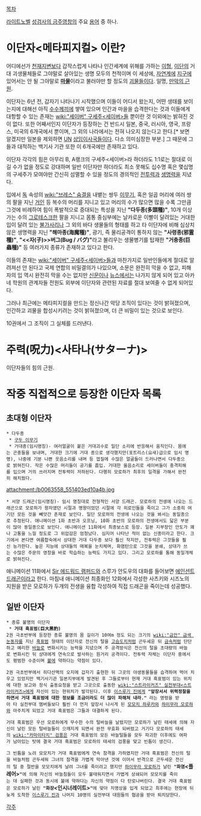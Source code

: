 {{{+1 이단자(異端者)<메타피지컬(metaphysical / メタフィジカル)>}}}

[[목차]]

[[라이트노벨]] [[성검사의 금주영창]]의 주요 [[용어]] 중 하나.

= 이단자<메타피지컬> 이란? =
어디에선가 [[천재지변]]보다 갑작스럽게 나타나 인간세계에 위해를 가하는 [[이형]], [[이단]]의 거대 괴생물체들로 그야말로 살아있는 생명 모두의 천적이며 이 세상에, [[자연계]]에 [[지구]]에 있어서는 안 될 그야말로 '''[[마물]]'''이라고 불러야만 할 정도의 [[괴물]]들이다. 일명, [[만악의 근원]].

이단자는 6년 전, 갑자기 나타나기 시작했으며 이들이 어디서 왔는지, 어떤 생태를 보이는지에 대해선 아직 [[수수께끼]]에 쌓여 있으며 인간과 마을을 습격한다는 것과 이들에게 대항할 수 있는 존재는 [[wiki:"세이버" 구세주<세이버>]]들 뿐이란 것 이외에는 밝혀진 것이 없다. 또한 어째서인지 이단자가 등장하는 건 반드시 일본, 중국, 러시아, 영국, 프랑스, 미국의 6개국에서 뿐이며, 그 외의 나라에서는 전혀 나오지 않는다고 한다.[* 보면 알겠지만 일본을 제외하면 [[UN]] [[상임이사국]]들이다. 다소 의미심장한 부분.] 그 때문에 그들과 대적하는 백기사 기관 또한 이 6개국에만 존재하고 있다.

이단자 각각의 힘은 아무리 B, A랭크의 구세주<세이버>라 하더라도 1:1로는 절대로 이길 수가 없을 정도로 강대하며 일반 이단자만 하더라도 최소 못해도 십수명 혹은 몇십명의 구세주가 모여야만 간신히 섬멸할 수 있을 정도의 경의적인 [[전투력]]과 [[생명력]]을 지녔다.

입에서 [[독]] 속성의 [[wiki:"브레스" 숨결]]을 내뱉는 쌍두 [[이무기]], 혹은 일곱 머리에 여러 쌍의 팔을 지닌 [[거인]] 등 복수의 머리를 지니고 있고 머리의 수가 많으면 많을 수록 그만큼 그것에 비례하여 힘이 폭발적으로 증대되는 특성을 지닌 '''"다두종(多頭種)"''', 10개 이상가는 수의 [[그로테스크]]한 팔을 지니고 몸통 중심부에는 날카로운 이빨이 달려있는 거대한 입이 달려 있는 [[불가사리]]나 그 외의 바다 생물들의 형태를 하고 타 이단자에 비해 심상치 않은 생명력을 지닌 '''"해마종(海魔種)"''', 광기, 즉 물리공격이 통하지 않는 '''"사령종(邪霊種)"''', '''"<<자(子)>>버그(Bug / バグ)"'''라고 불리우는 생물병기를 탑재한 '''"거충종(巨蟲種)"''' 등 여러가지 종류가 존재하고 있다고 한다.

이들의 존재는 [[wiki:"세이버" 구세주<세이버>]]들과 마찬가지로 일반인들에게 절대로 알려져선 안 된다고 국제 연합의 비밀결의가 나있으며, 소문은 완전히 막을 수 없고, 피해자의 입 역시 완전히 막을 수는 없지만 [[신문]]이나 [[뉴스]]에서는 나가지 않게 되어 있고 아카네 학원의 관계자들 전원도 외부에 이단자와 관련된 자료를 절대 보여줄 수 없게 되어있다.

그러나 최근에는 메타피지컬을 만드는 정신나간 악당 조직이 있다는 것이 밝혀졌으며, 인간하고 괴물을 합성시키려는 것이 밝혀졌으며, 더 큰 비밀이 있는 것으로 보인다.

10권에서 그 조직이 그 실체를 드러낸다.

= 주력(呪力)<사타나(サターナ)> =
이단자들의 힘의 근원.

= 작중 직접적으로 등장한 이단자 목록 =
== 초대형 이단자 ==
 * 다두종
  * [[구두 이무기]]
  * 거대종(임시명칭)- 여러얼굴이 붙은 거대괴수로 일단 소리에 반응해서 움직인다. 몸에는 곤충들을 보내며, 거대한 크기에 거대 종으로 생각했지만(포트리스(요새)급으로 임시 명명), 나중에 기분 나쁜 웃음소리를 내며 등 껍질에 수많은 얼굴들이 드러나면서 다두종으로 밝혀진다. 작은 수많은 머리들이 공기를 흡입. 거대한 울음소리로 세이버들이 충격피해를 입으며 거의 쓰러지며 전투력이 저하된다. 다행히 모로하가 최후의 일격을 가해서 완전히 해치웠다.

attachment:/b0063558_551403ed10a4b.jpg

 * 서양 드래곤(임시명칭)- 임시 명칭대로 전형적인 서양 드래곤. 모로하의 전생에 나오는 드래곤으로 모로하가 왕자였던 시절과 명왕이었던 시절에 각 히로인들을 죽이고 그가 소중히 여기던 모든 것을 빼앗간 존재로 보인다. 일단 모로하의 전생에 나오는 것을 봐서는 동일종으로 추정된다. 애니메이션 1화 초반과 오프닝, 10화 초반의 모로하의 전생에서도 닯은 부분이 많아 동일종으로 보인다. 애니메이션 11화에서 최종보스로 등장. 일본 지부장인 안도가 꽤나 고통을 느낄 정도로 그 위압감은 엄청났다. 심지어 나타난 적이 없는 신종이라고 한다. 크기에서 본다면 여름합숙에서 상대한 거대 다두종 보다 훨신 작지만, 전투력은 그것들을 훨신 능가한다. 높은 지능에 상대들의 매복을 눈치체며, 화염탄으로 그것을 분쇄, 상대가 쓰는 수많은 주문의 영창을 바로 학습하는 능력도 가지고 있다. 그리고 모로하를 통해 동일개체로 밝혀진다. 

애니메이션 11화에서 [[Sir 에드워드 램퍼드]]와 스루가 안도우의 대화를 들어보면 [[에인션트 드래곤]]이라고 한다. 마침내 애니메이션 최종화인 12화에서 각성한 사츠키와 시즈노의 지원을 받은 모로하가 두개의 전생을 융합 각성하여 직접 드래곤을 죽이는데 성공했다. 

== 일반 이단자 ==

 * 종류 불명의 이단자
  * '''거대 흑표범(巨大黑豹)'''
 2권 극초반부에 등장한 종류 불명의 몸 길이가 10여m 정도 되는 크기의 [[wiki:"금안" 금색 눈동자]]를 지닌 [[흑표범]] 형태의 이단자로 전신의 털을 [[고슴도치]]처럼 곤두세운 뒤 [[금속]]처럼 단단하고 예리한 [[바늘]]로 변화시키는 능력을 지녔으며 주 공격방식은 전신의 털을 초대량의 바늘로 변화시킨 뒤 상대에게 연속으로 발사하는 원거리 공격이다. 전투력 자체는 이단자 중에서도 평범한 수준이며 [[불]]에 약하다는 약점이 있다. 

 2권 극초반부에서 히다산맥의 오지에 갑자기 출현한 뒤 그곳의 야생동물들을 습격하여 먹어 치우고 있었지만 백기사기관 일본지부에게 발견된 후 그들로부터 현재 거대 흑표범이 있는 위치에 대한 보고와 정식 출동요청을 받고 그곳으로 출동한 [[wiki:"스트라이커즈" 실전부대<스트라이커즈>]]에게 자신이 있는 현위치가 발각된다. 이후 [[이스루기 진]]에게 '''"앞장서서 위력정찰을 하면서 거대 흑표범에 대한 정보를 조금이라도 더 많이 파해쳐 내라."''' 라는 명령을 받아 타 실전부대 멤버들보다 훨씬 더 먼저 앞장서 나서게 된 [[모모치 하루카]]와 [[하이무라 모로하]]와 마주치게 되었고 거대 흑표범은 그들과 대결하게 된다. 

 거대 흑표범은 우선 모로하에게 무수한 수의 털바늘을 날렸지만 모로하가 날린 태세에 의해 자신이 날린 모든 털바늘들이 으깨지게 되면서 완전 무효화 되버렸고 거기다 모로하의 태세의 [[wiki:"카마이타치" 검풍]]은 거대 흑표범의 모든 바늘털들을 모두 파괴한 이후에도 여파가 남아있는 탓에 결국 거대 흑표범은 모로하의 태세의 검풍을 맞고 빈틈이 생긴다.

 그 빈틈을 노려 모모치가 거대 흑표범에게 연속 참격을 가하였지만 거대 흑표범은 전신의 털을 바늘처럼 곤두세워 그녀의 참격을 가볍게 막아낸 것에 이어서 반격으로 곤두세운 전신의 털 중 절반을 모모치에게 날려 그녀를 죽이려고 했지만 [[하이무라 모로하]]가 날린 '''"화염<플레어>"'''에 의해 자신의 바늘침들이 모두 불태워지면서 가볍게 상쇄되어 모모치를 죽이는 데 실패한 것과 동시에 불에 약하다는 자신의 약점이 다 탄로나버린다. 결국 거대 흑표범은 모로하가 날린 '''"화장<인시너레이트>"'''에 맞아 치명상을 입게 되었고 최후에는 현장에 뒤늦게 도착한 [[이스루기 진]]과 나머지 10명의 실전부대 대원들의 협공을 받아 퇴치당한다.

[[각주]]
